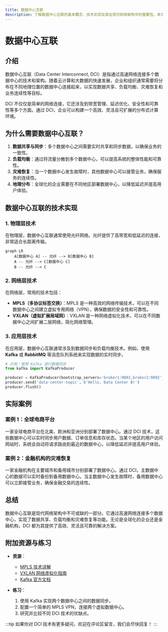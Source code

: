 ```yaml
---
title: 数据中心互联
description: 了解数据中心互联的基本概念、技术实现及其在现代网络架构中的重要性。本文适合初学者，内容涵盖基础知识、实际案例和代码示例。
---
```


# 数据中心互联

## 介绍

数据中心互联（Data Center Interconnect, DCI）是指通过高速网络连接多个数据中心的技术和架构。随着云计算和大数据的快速发展，企业和组织通常需要将分布在不同地理位置的数据中心连接起来，以实现数据共享、负载均衡、灾难恢复和业务连续性等目标。

DCI 不仅仅是简单的网络连接，它还涉及到带宽管理、延迟优化、安全性和可靠性等多个方面。通过 DCI，企业可以构建一个高效、灵活且可扩展的分布式计算环境。

## 为什么需要数据中心互联？

1. **数据共享与同步**：多个数据中心之间需要实时共享和同步数据，以确保业务的一致性。
2. **负载均衡**：通过将流量分散到多个数据中心，可以提高系统的整体性能和可靠性。
3. **灾难恢复**：当一个数据中心发生故障时，其他数据中心可以接管业务，确保服务的连续性。
4. **地理分布**：全球化的企业需要在不同地区部署数据中心，以降低延迟并提高用户体验。

## 数据中心互联的技术实现

### 1. 物理层技术

在物理层，数据中心互联通常使用光纤网络。光纤提供了高带宽和低延迟的连接，非常适合长距离传输。

```mermaid
graph LR
    A[数据中心 A] -- 光纤 --> B[数据中心 B]
    A -- 光纤 --> C[数据中心 C]
    B -- 光纤 --> C
```

### 2. 网络层技术

在网络层，常用的技术包括：

- **MPLS（多协议标签交换）**：MPLS 是一种高效的网络传输技术，可以在不同数据中心之间建立虚拟专用网络（VPN），确保数据的安全性和可靠性。
- **VXLAN（虚拟扩展局域网）**：VXLAN 是一种网络虚拟化技术，可以在不同数据中心之间扩展二层网络，简化网络管理。

### 3. 应用层技术

在应用层，数据中心互联通常涉及到数据同步和负载均衡技术。例如，使用 **Kafka** 或 **RabbitMQ** 等消息队列系统来实现数据的实时同步。

```python
# 示例：使用 Kafka 进行数据同步
from kafka import KafkaProducer

producer = KafkaProducer(bootstrap_servers='broker1:9092,broker2:9092')
producer.send('data-center-topic', b'Hello, Data Center B!')
producer.flush()
```

## 实际案例

### 案例 1：全球电商平台

一家全球电商平台在北美、欧洲和亚洲分别部署了数据中心。通过 DCI 技术，这些数据中心可以实时同步用户数据、订单信息和库存状态。当某个地区的用户访问网站时，系统会自动将请求路由到最近的数据中心，以降低延迟并提高用户体验。

### 案例 2：金融机构的灾难恢复

一家金融机构在主要城市和备用城市分别部署了数据中心。通过 DCI，主数据中心的数据可以实时备份到备用数据中心。当主数据中心发生故障时，备用数据中心可以立即接管业务，确保金融交易的连续性。

## 总结

数据中心互联是现代网络架构中不可或缺的一部分。它通过高速网络连接多个数据中心，实现了数据共享、负载均衡和灾难恢复等功能。无论是全球化的企业还是金融机构，DCI 都为其提供了高效、灵活且可靠的解决方案。

## 附加资源与练习

- **资源**：
  - [MPLS 技术详解](https://example.com/mpls)
  - [VXLAN 网络虚拟化指南](https://example.com/vxlan)
  - [Kafka 官方文档](https://kafka.apache.org/documentation/)

- **练习**：
  1. 使用 Kafka 实现两个数据中心之间的数据同步。
  2. 配置一个简单的 MPLS VPN，连接两个虚拟数据中心。
  3. 研究并比较不同 DCI 技术的优缺点。

:::tip
如果你对 DCI 技术有更多疑问，欢迎在评论区留言，我们会尽快回复！
:::